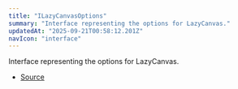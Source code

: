 ```yaml
---
title: "ILazyCanvasOptions"
summary: "Interface representing the options for LazyCanvas."
updatedAt: "2025-09-21T00:58:12.201Z"
navIcon: "interface"
---
```



Interface representing the options for LazyCanvas.

<Table data={{ headers: [{"content":"Property","key":"property","sortable":true},{"content":"Type","key":"type","sortable":true},{"content":"Value","key":"value","sortable":true},{"content":"Description","key":"description"}], rows: [["animated","[boolean](https://developer.mozilla.org/en-US/docs/Web/JavaScript/Reference/Global_Objects/Boolean)","\\-","Whether the canvas is animated."],["exportType","[AnyExport](/LazyCanvas/types/AnyExport)","\\-","The export type for the canvas (e.g., buffer, SVG, etc.)."],["flag","SvgExportFlag","\\-","The SVG export flag for encoding paths."],["height","[number](https://developer.mozilla.org/en-US/docs/Web/JavaScript/Reference/Global_Objects/Number)","\\-","The height of the canvas."],["width","[number](https://developer.mozilla.org/en-US/docs/Web/JavaScript/Reference/Global_Objects/Number)","\\-","The width of the canvas."]] }} />


- [Source](https://github.com/NMMTY/LazyCanvas/blob/1d5786684b8ca8d543a4533b2b64f8d093b1e426/packages/lazycanvas/src/structures/LazyCanvas.ts#L42)